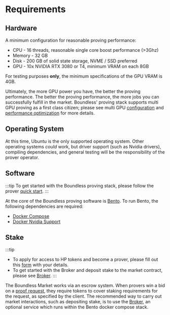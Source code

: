 # Requirements

## Hardware

A minimum configuration for reasonable proving performance:

* CPU - 16 threads, reasonable single core boost performance (>3Ghz)
* Memory - 32 GB
* Disk - 200 GB of solid state storage, NVME / SSD preferred
* GPU - 10x NVIDIA RTX 3080 or T4, minimum VRAM on each 8GB

For testing purposes **only**, the minimum specifications of the GPU VRAM is 4GB.

Ultimately, the more GPU power you have, the better the proving performance. The better the proving performance, the more jobs you can successfully fulfill in the market. Boundless' proving stack supports multi GPU proving as a first class citizen; please see multi GPU [configuration](/prove/performance-optimization#multiple-agents-and-gpus) and [performance optimization](/prove/performance-optimization#multiple-agents-and-gpus) for more details.

## Operating System

At this time, Ubuntu is the only supported operating system. Other operating systems *could* work, but driver support (such as Nvidia drivers), compiling dependencies, and general testing will be the responsibility of the prover operator.

## Software

:::tip
To get started with the Boundless proving stack, please follow the prover [quick start](/prove/quick-start).
:::

At the core of the Boundless proving software is [Bento](/prove/proving-stack#what-is-bento). To run Bento, the following dependencies are required:

* [Docker Compose](https://docs.docker.com/compose/)
* [Docker Nvidia Support](https://docs.nvidia.com/datacenter/cloud-native/container-toolkit/latest/index.html)

## Stake

:::tip
* To apply for access to HP tokens and become a prover, please fill out this [form](https://docs.google.com/forms/d/e/1FAIpQLScr5B3TZfzLKIb0Hk6oqiMMXdRh4cwpTlczi_zGqdwabvbrfw/viewform) with your details.
* To get started with the Broker and deposit stake to the market contract, please see [Broker](/prove/broker#broker-configuration). 
:::

The Boundless Market works via an escrow system.
When provers win a bid on a [proof request](/introduction/proof-lifecycle#3-provers-bid-on-the-request), they require tokens to cover staking requirements for the request, as specified by the client.
The recommended way to carry out market interactions, such as depositing stake, is to use the [Broker](/prove/broker#broker-configuration), an optional service which runs within the Bento docker compose stack.
